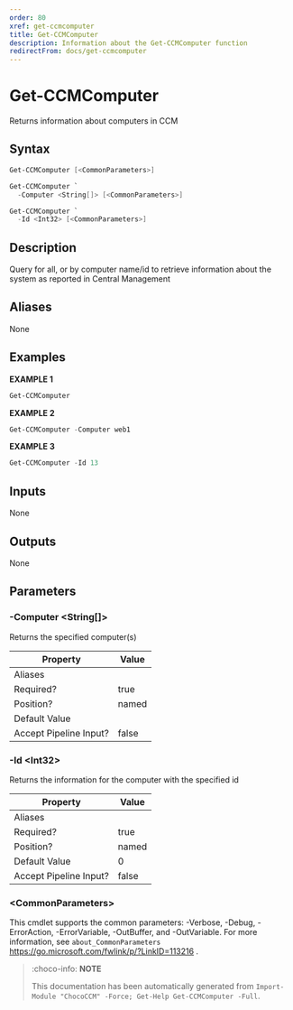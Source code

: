 ```yaml
---
order: 80
xref: get-ccmcomputer
title: Get-CCMComputer
description: Information about the Get-CCMComputer function
redirectFrom: docs/get-ccmcomputer
---
```


# Get-CCMComputer

<!-- This documentation is automatically generated from /Get-CCMComputer.ps1 using GenerateDocs.ps1. Contributions are welcome at the original location(s). -->

Returns information about computers in CCM

## Syntax

~~~powershell
Get-CCMComputer [<CommonParameters>]
~~~


~~~powershell
Get-CCMComputer `
  -Computer <String[]> [<CommonParameters>]
~~~


~~~powershell
Get-CCMComputer `
  -Id <Int32> [<CommonParameters>]
~~~

## Description

Query for all, or by computer name/id to retrieve information about the system as reported in Central Management


## Aliases

None

## Examples

 **EXAMPLE 1**

~~~powershell
Get-CCMComputer

~~~

**EXAMPLE 2**

~~~powershell
Get-CCMComputer -Computer web1

~~~

**EXAMPLE 3**

~~~powershell
Get-CCMComputer -Id 13

~~~

## Inputs

None

## Outputs

None

## Parameters

###  -Computer &lt;String[]&gt;
Returns the specified computer(s)

Property               | Value
---------------------- | -----
Aliases                |
Required?              | true
Position?              | named
Default Value          |
Accept Pipeline Input? | false

###  -Id &lt;Int32&gt;
Returns the information for the computer with the specified id

Property               | Value
---------------------- | -----
Aliases                |
Required?              | true
Position?              | named
Default Value          | 0
Accept Pipeline Input? | false

### &lt;CommonParameters&gt;

This cmdlet supports the common parameters: -Verbose, -Debug, -ErrorAction, -ErrorVariable, -OutBuffer, and -OutVariable. For more information, see `about_CommonParameters` https://go.microsoft.com/fwlink/p/?LinkID=113216 .



<Xref title="Function Reference" value="chococcm-functions" />

> :choco-info: **NOTE**
> 
> This documentation has been automatically generated from `Import-Module "ChocoCCM" -Force; Get-Help Get-CCMComputer -Full`.
